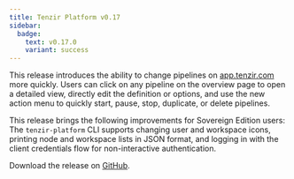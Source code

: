 ```yaml
---
title: Tenzir Platform v0.17
sidebar:
  badge:
    text: v0.17.0
    variant: success
---
```


This release introduces the ability to change pipelines on
[app.tenzir.com](https://app.tenzir.com/) more quickly. Users can click on any
pipeline on the overview page to open a detailed view, directly edit the
definition or options, and use the new action menu to quickly start, pause,
stop, duplicate, or delete pipelines.

This release brings the following improvements for Sovereign Edition users:
The `tenzir-platform` CLI supports changing user and workspace icons, printing
node and workspace lists in JSON format, and logging in with the client
credentials flow for non-interactive authentication.

Download the release on [GitHub](https://github.com/tenzir/platform/releases/tag/v0.17.0).
